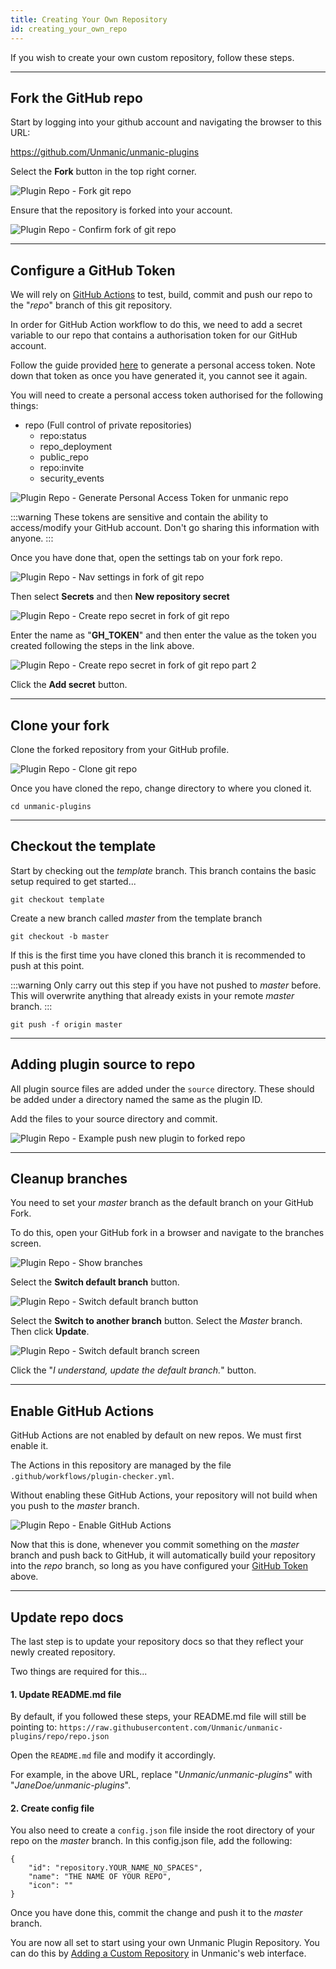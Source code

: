 ```yaml
---
title: Creating Your Own Repository
id: creating_your_own_repo
---
```



If you wish to create your own custom repository, follow these steps.

---


## Fork the GitHub repo

Start by logging into your github account and navigating the browser to this URL:

https://github.com/Unmanic/unmanic-plugins

Select the **Fork** button in the top right corner.

![Plugin Repo - Fork git repo](/img/unmanic-plugins-fork-git-repo.png "unmanic-plugins-fork-git-repo")


Ensure that the repository is forked into your account.

![Plugin Repo - Confirm fork of git repo](/img/unmanic-plugins-confirm-fork-git-repo.png "unmanic-plugins-confirm-fork-git-repo")

---


## Configure a GitHub Token

We will rely on [GitHub Actions](https://github.com/features/actions) to test, build, commit and push our repo to the "*repo*" branch of this git repository.

In order for GitHub Action workflow to do this, we need to add a secret variable to our repo that contains a authorisation token for our GitHub account.

Follow the guide provided [here](https://docs.github.com/en/github/authenticating-to-github/keeping-your-account-and-data-secure/creating-a-personal-access-token)
to generate a personal access token. Note down that token as once you have generated it, you cannot see it again.

You will need to create a personal access token authorised for the following things:

- repo (Full control of private repositories)
  - repo:status
  - repo_deployment
  - public_repo
  - repo:invite
  - security_events

![Plugin Repo - Generate Personal Access Token for unmanic repo](/img/github-generating-pat.png "github-generating-pat")

:::warning
These tokens are sensitive and contain the ability to access/modify your GitHub account. 
Don't go sharing this information with anyone.
:::

Once you have done that, open the settings tab on your fork repo.

![Plugin Repo - Nav settings in fork of git repo](/img/unmanic-plugins-settings-tab-git-repo-fork.png "unmanic-plugins-settings-tab-git-repo-fork")

Then select **Secrets** and then **New repository secret**

![Plugin Repo - Create repo secret in fork of git repo](/img/unmanic-plugins-add-repo-secret-git-repo-fork.png "unmanic-plugins-add-repo-secret-git-repo-fork")

Enter the name as "**GH_TOKEN**" and then enter the value as the token you created following the steps in the link above.

![Plugin Repo - Create repo secret in fork of git repo part 2](/img/unmanic-plugins-add-repo-secret-git-repo-fork-2.png "unmanic-plugins-add-repo-secret-git-repo-fork-2")

Click the **Add secret** button.

---


## Clone your fork

Clone the forked repository from your GitHub profile.

![Plugin Repo - Clone git repo](/img/unmanic-plugins-clone-git-repo-fork.png "unmanic-plugins-clone-git-repo-fork")

Once you have cloned the repo, change directory to where you cloned it.

```
cd unmanic-plugins
```

---


## Checkout the template

Start by checking out the *template* branch. This branch contains the basic setup required to get started...

```
git checkout template
```

Create a new branch called *master* from the template branch

```
git checkout -b master
```

If this is the first time you have cloned this branch it is recommended to push at this point.

:::warning
Only carry out this step if you have not pushed to *master* before.
This will overwrite anything that already exists in your remote *master* branch.
:::

```
git push -f origin master
```

---


## Adding plugin source to repo

All plugin source files are added under the `source` directory.
These should be added under a directory named the same as the plugin ID.

Add the files to your source directory and commit.

![Plugin Repo - Example push new plugin to forked repo](/img/unmanic-plugins-commit-plugin-to-git-repo-fork.png "unmanic-plugins-commit-plugin-to-git-repo-fork")

---


## Cleanup branches

You need to set your *master* branch as the default branch on your GitHub Fork.

To do this, open your GitHub fork in a browser and navigate to the branches screen.

![Plugin Repo - Show branches](/img/unmanic-plugins-show-branches-git-repo-fork.png "unmanic-plugins-show-branches-git-repo-fork")

Select the **Switch default branch** button.

![Plugin Repo - Switch default branch button](/img/unmanic-plugins-switch-default-branch-git-repo-fork-1.png "unmanic-plugins-switch-default-branch-git-repo-fork-1")

Select the **Switch to another branch** button. Select the *Master* branch. Then click **Update**.

![Plugin Repo - Switch default branch screen](/img/unmanic-plugins-switch-default-branch-git-repo-fork-2.png "unmanic-plugins-switch-default-branch-git-repo-fork-2")

Click the "*I understand, update the default branch.*" button.

---


## Enable GitHub Actions

GitHub Actions are not enabled by default on new repos. We must first enable it.

The Actions in this repository are managed by the file `.github/workflows/plugin-checker.yml`.

Without enabling these GitHub Actions, your repository will not build when you push to the *master* branch.

![Plugin Repo - Enable GitHub Actions](/img/unmanic-plugins-enable-github-actions-git-repo-fork.png "unmanic-plugins-enable-github-actions-git-repo-fork")

Now that this is done, whenever you commit something on the *master* branch and push back to GitHub, it will automatically build
your repository into the *repo* branch, so long as you have configured your [GitHub Token](#configure-a-github-token) above.

---


## Update repo docs

The last step is to update your repository docs so that they reflect your newly created repository.

Two things are required for this...

#### 1. Update README.md file
By default, if you followed these steps, your README.md file will still be pointing to:
`https://raw.githubusercontent.com/Unmanic/unmanic-plugins/repo/repo.json`

Open the `README.md` file and modify it accordingly.

For example, in the above URL, replace "*Unmanic/unmanic-plugins*" with "*JaneDoe/unmanic-plugins*".

#### 2. Create config file
You also need to create a `config.json` file inside the root directory of your repo on the *master* branch.
In this config.json file, add the following:

```
{
    "id": "repository.YOUR_NAME_NO_SPACES",
    "name": "THE NAME OF YOUR REPO",
    "icon": ""
}
```

Once you have done this, commit the change and push it to the *master* branch.

You are now all set to start using your own Unmanic Plugin Repository.
You can do this by [Adding a Custom Repository](/docs/plugins/adding_a_custom_plugin_repo) in Unmanic's web interface.

